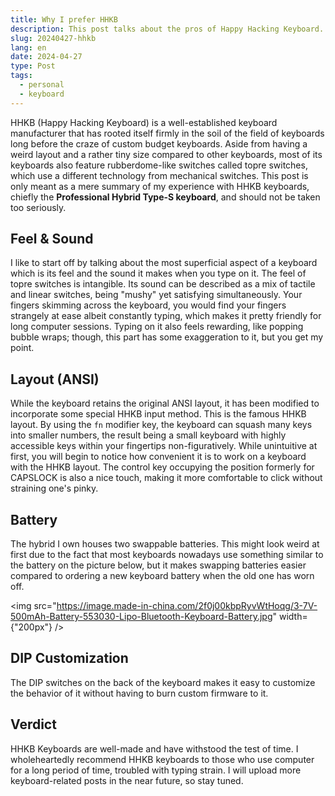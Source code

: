 ```yaml
---
title: Why I prefer HHKB
description: This post talks about the pros of Happy Hacking Keyboard.
slug: 20240427-hhkb
lang: en
date: 2024-04-27
type: Post
tags:
  - personal
  - keyboard
---
```


HHKB (Happy Hacking Keyboard) is a well-established keyboard manufacturer that has rooted itself firmly in the soil of
the field of keyboards long before the craze of custom budget keyboards. Aside from having a weird layout and a rather
tiny size compared to other keyboards, most of its keyboards also feature rubberdome-like switches called topre
switches, which use a different technology from mechanical switches. This post is only meant as a mere summary of my
experience with HHKB keyboards, chiefly the **Professional Hybrid Type-S keyboard**, and should not be taken too seriously.

## Feel & Sound

I like to start off by talking about the most superficial aspect of a keyboard which is its feel and the sound it makes
when you type on it. The feel of topre switches is intangible. Its sound can be described as a mix of tactile and linear
switches, being "mushy" yet satisfying simultaneously. Your fingers skimming across the keyboard, you would find
your fingers strangely at ease albeit constantly typing, which makes it pretty friendly for long computer sessions.
Typing on it also feels rewarding, like popping bubble wraps; though, this part has some exaggeration to it, but you
get my point.

## Layout (ANSI)

While the keyboard retains the original ANSI layout, it has been modified to incorporate some special HHKB input method.
This is the famous HHKB layout. By using the `fn` modifier key, the keyboard can squash many keys into smaller
numbers, the result being a small keyboard with highly accessible keys within your fingertips non-figuratively. While
unintuitive at first, you will begin to notice how convenient it is to work on a keyboard with the HHKB layout. The
control key occupying the position formerly for CAPSLOCK is also a nice touch, making it more comfortable to click
without straining one's pinky.

## Battery

The hybrid I own houses two swappable batteries. This might look weird at first due to the fact that most keyboards
nowadays use something similar to the battery on the picture below, but it makes swapping batteries easier compared
to ordering a new keyboard battery when the old one has worn off.

<img
  src="https://image.made-in-china.com/2f0j00kbpRyvWtHoqg/3-7V-500mAh-Battery-553030-Lipo-Bluetooth-Keyboard-Battery.jpg"
  width={"200px"}
/>

## DIP Customization

The DIP switches on the back of the keyboard makes it easy to customize the behavior of it without having to burn
custom firmware to it.

## Verdict

HHKB Keyboards are well-made and have withstood the test of time. I wholeheartedly recommend HHKB keyboards to those
who use computer for a long period of time, troubled with typing strain. I will upload more keyboard-related posts
in the near future, so stay tuned.
